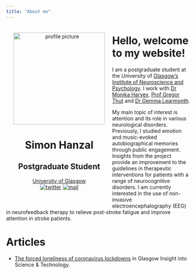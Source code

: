 ```yaml
---
title: "About me"
---
```


<div style= "float:left;position: relative; margin: 20px; text-align: center">

<img src="images/profile_pic.jpeg" alt="profile picture" width="250px" height="250px">
<h1> Simon Hanzal </h1>
<h2> Postgraduate Student </h2>
[University of Glasgow](https://www.psy.gla.ac.uk/otherstaff/?id=SH002)
<br>
[![twitter](images/twitter.png)](https://twitter.com/HanzalSimon) [![mail](images/mail.png)](mailto:2263391h@student.gla.ac.uk)

</div>

# Hello, welcome to my website!

I am a postgraduate student at the University of [Glasgow’s Institute of Neuroscience and Psychology](https://www.gla.ac.uk/researchinstitutes/neurosciencepsychology/). I work with [Dr Monika Harvey](https://www.gla.ac.uk/schools/psychology/staff/monikaharvey/), [Prof Gregor Thut](https://www.gla.ac.uk/researchinstitutes/neurosciencepsychology/staff/gregorthut/) and [Dr Gemma Learmonth](https://gemmalearmonth.com/).

My main topic of interest is attention and its role in various neurological disorders. Previously, I studied emotion and music-evoked autobiographical memories through public engagement. Insights from the project provide an improvement to the guidelines in therapeutic interventions for patients with a range of neurocognitive disorders. I am currently interested in the use of non-invasive electroencephalography (EEG) in neurofeedback therapy to relieve post-stroke fatigue and improve attention in stroke patients. 

# Articles

* [The forced loneliness of coronavirus lockdowns](https://the-gist.org/2020/09/the-forced-loneliness-of-coronavirus-lockdowns/) in Glasgow Insight into Science & Technology.